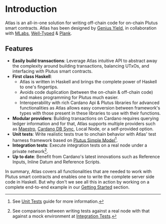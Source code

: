 # Introduction

Atlas is an all-in-one solution for writing off-chain code for on-chain Plutus smart contracts. Atlas has been designed by [Genius Yield](https://www.geniusyield.co/?lng=en), in collaboration with [MLabs](https://mlabs.city/), [Well-Typed](https://well-typed.com/) & [Plank](https://www.joinplank.com/).

## Features

* **Easily build transactions**: Leverage Atlas intuitive API to abstract away the complexity around building transactions, balancing UTxOs, and interfacing with Plutus smart contracts.
* **First class Haskell**: 
  * Atlas is written in Haskell and brings the complete power of Haskell to one's fingertips.
  * Avoids code duplication (between the on-chain & off-chain code) and makes programming for Plutus much easier.
  * Interoperability with rich Cardano Api & Plutus libraries for advanced functionalities as Atlas allows easy conversion between framework's types with those present in these libraries to use with their functions.
* **Modular providers**: Building transactions on Cardano requires querying ledger information and for that, Atlas supports multiple providers such as [Maestro](https://www.gomaestro.org/), [Cardano DB Sync](https://github.com/input-output-hk/cardano-db-sync), Local Node, or a self-provided option.
* **Unit tests**: Write realistic tests true to onchain behavior with Atlas' test harness framework based on [Plutus Simple Model](https://github.com/mlabs-haskell/plutus-simple-model)[^1].
* **Integration tests**: Execute integration tests on a real node under a private network[^2].
* **Up to date**: Benefit from Cardano's latest innovations such as Reference Inputs, Inline Datum and Reference Scripts.

In summary, Atlas covers all functionalities that are needed to work with Plutus smart contracts and enables one to write the complete server side code in Haskell. But why don't we see all this in action by working on a complete end-to-end example in our [Getting Started](./getting-started) section.

[^1]: See [Unit Tests](./getting-started/unit-tests) guide for more information.
[^2]: See comparison between writing tests against a real node with that against a mock environment at [Integration Tests](./getting-started/integration-tests).
